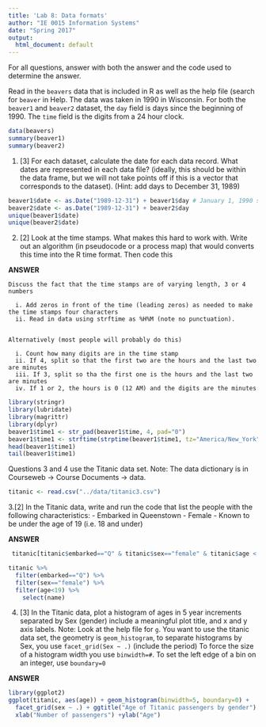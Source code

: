 ```yaml
---
title: 'Lab 8: Data formats'
author: "IE 0015 Information Systems"
date: "Spring 2017"
output:
  html_document: default
---
```


For all questions, answer with both the answer and the code used to determine the answer.

Read in the `beavers` data that is included in R as well as the help file (search for `beaver` in Help.  The data was taken in 1990 in Wisconsin. For both the `beaver1` and `beaver2` dataset, the `day` field is days since the beginning of 1990.  The `time` field is the digits from a 24 hour clock.

```r
data(beavers)
summary(beaver1)
summary(beaver2)
```

1. [3]  For each dataset, calculate the date for each data record. What dates are represented in each data file? (ideally, this should be within the data frame, but we will not take points off if this is a vector that corresponds to the dataset). (Hint:  add days to December 31, 1989)

```r
beaver1$date <- as.Date("1989-12-31") + beaver1$day # January 1, 1990 should be day 1
beaver2$date <- as.Date("1989-12-31") + beaver2$day 
unique(beaver1$date)
unique(beaver2$date)
```

2. [2] Look at the time stamps. What makes this hard to work with. Write out an algorithm (in pseudocode or a process map) that would converts this time into the R time format.  Then code this

**ANSWER**
```
Discuss the fact that the time stamps are of varying length, 3 or 4 numbers

  i. Add zeros in front of the time (leading zeros) as needed to make the time stamps four characters
  ii. Read in data using strftime as %H%M (note no punctuation).  
  
  
Alternatively (most people will probably do this)

  i. Count how many digits are in the time stamp
  ii. If 4, split so that the first two are the hours and the last two are minutes
  iii. If 3, split so tha the first one is the hours and the last two are minutes
  iv. If 1 or 2, the hours is 0 (12 AM) and the digits are the minutes
```
```r
library(stringr)
library(lubridate)
library(magrittr)
library(dplyr)
beaver1$time1 <- str_pad(beaver1$time, 4, pad="0")
beaver1$time1 <- strftime(strptime(beaver1$time1, tz="America/New_York", format="%H%M"),format="%H:%M")
head(beaver1$time1)
tail(beaver1$time1)
```

Questions 3 and 4 use the Titanic data set. Note: The data dictionary is in Courseweb -> Course Documents -> data.
```r
titanic <- read.csv("../data/titanic3.csv")
```

3.[2]  In the Titanic data, write and run the code that list the people with the following characteristics: 
  -  Embarked in Queenstown
  -  Female
  -  Known to be under the age of 19 (i.e. 18 and under)

**ANSWER**
```r
 titanic[titanic$embarked=="Q" & titanic$sex=="female" & titanic$age < 19 & !is.na(titanic$age),"name"]
```

```r
titanic %>%
  filter(embarked=="Q") %>%
  filter(sex=="female") %>%
  filter(age<19) %>%
    select(name)
```

4. [3] In the Titanic data, plot a histogram of ages in 5 year increments separated by Sex (gender) include a meaningful plot title, and x and y axis labels. Note: Look at the help file for `g`. You want to use the titanic data set, the geometry is `geom_histogram`, to separate histograms by Sex, you use `facet_grid(Sex ~ .)`  (include the period) To force the size of a histogram width you use `binwidth=#`. To set the left edge of a bin on an integer, use `boundary=0`

**ANSWER**
```r
library(ggplot2)
ggplot(titanic, aes(age)) + geom_histogram(binwidth=5, boundary=0) + 
  facet_grid(sex ~ .) + ggtitle("Age of Titanic passengers by gender") + 
  xlab("Number of passengers") +ylab("Age")
```